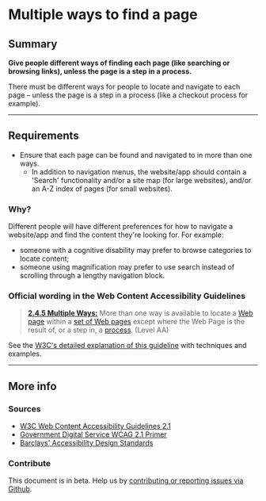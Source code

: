 
# Multiple ways to find a page

## Summary

**Give people different ways of finding each page (like searching or browsing links), unless the page is a step in a process.**

There must be different ways for people to locate and navigate to each page – unless the page is a step in a process (like a checkout process for example).

---

## Requirements

* Ensure that each page can be found and navigated to in more than one ways.
  * In addition to navigation menus, the website/app should contain a 'Search' functionality and/or a site map (for large websites), and/or an A-Z index of pages (for small websites).

### Why?

Different people will have different preferences for how to navigate a website/app and find the content they're looking for. For example:
* someone with a cognitive disability may prefer to browse categories to locate content;
* someone using magnification may prefer to use search instead of scrolling through a lengthy navigation block.

### Official wording in the Web Content Accessibility Guidelines

> [**2.4.5 Multiple Ways:**](https://www.w3.org/TR/UNDERSTANDING-WCAG20/navigation-mechanisms-mult-loc.html) More than one way is available to locate a [Web page](https://www.w3.org/TR/UNDERSTANDING-WCAG20/navigation-mechanisms-mult-loc.html#webpagedef) within a [set of Web pages](https://www.w3.org/TR/UNDERSTANDING-WCAG20/navigation-mechanisms-mult-loc.html#set-of-web-pagesdef) except where the Web Page is the result of, or a step in, a [process](https://www.w3.org/TR/UNDERSTANDING-WCAG20/navigation-mechanisms-mult-loc.html#processdef). (Level AA)

See the [W3C's detailed explanation of this guideline](https://www.w3.org/TR/UNDERSTANDING-WCAG20/navigation-mechanisms-mult-loc.html) with techniques and examples.

---

## More info

### Sources

* [W3C Web Content Accessibility Guidelines 2.1](https://www.w3.org/TR/WCAG21/)
* [Government Digital Service WCAG 2.1 Primer](https://alphagov.github.io/wcag-primer/)
* [Barclays' Accessibility Design Standards](https://home.barclays/who-we-are/our-suppliers/our-requirements-of-external-suppliers/)

### Contribute

This document is in beta. Help us by [contributing or reporting issues via Github](https://github.com/web-accessibility-io/web-accessibility.io).
